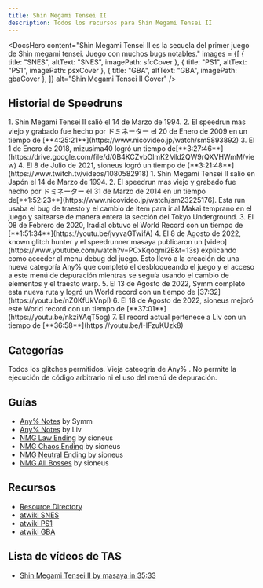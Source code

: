 ```yaml
---
title: Shin Megami Tensei II
description: Todos los recursos para Shin Megami Tensei II
---
```



<DocsHero 
    content="Shin Megami Tensei II es la secuela del primer juego de Shin megami tensei. Juego con muchos bugs notables."
    images = {[
        {
            title: "SNES",
            altText: "SNES",
            imagePath: sfcCover
        },
        {
            title: "PS1",
            altText: "PS1",
            imagePath: psxCover
        },
        {
            title: "GBA",
            altText: "GBA",
            imagePath: gbaCover
        },
    ]}
    alt="Shin Megami Tensei II Cover"
/>

<LinkCard title="Leaderboards" href="https://www.speedrun.com/smt2" description="Ver runs en Speedrun.com"/>

## Historial de Speedruns

<Tabs>
<TabItem label="No Major Glitches - SNES">
<Steps>
1. Shin Megami Tensei II salió el 14 de Marzo de 1994.
2. El speedrun mas viejo y grabado fue hecho por ドミネーター el 20 de Enero de 2009 en un tiempo de [**4:25:21**](https://www.nicovideo.jp/watch/sm5893892)
3. El 1 de Enero de 2018, mizusima40 logró un tiempo de[**3:27:46**](https://drive.google.com/file/d/0B4KCZvbOlmK2Mld2QW9rQXVHWmM/view)
4. El 8 de Julio de 2021, sioneus logró un tiempo de [**3:21:48**](https://www.twitch.tv/videos/1080582918)
</Steps>
</TabItem>

<TabItem label="Any% - SNES">
<Steps>
1. Shin Megami Tensei II salió en Japón el 14 de Marzo de 1994.
2. El speedrun mas viejo y grabado fue hecho por ドミネーター el 31 de Marzo de 2014 en un tiempo de[**1:52:23**](https://www.nicovideo.jp/watch/sm23225176). Esta run usaba el bug de traesto y el cambio de item para ir al Makai temprano en el juego y saltearse de manera entera la sección del Tokyo Underground.
3. El 08 de Febrero de 2020, lradial obtuvo el World Record con un tiempo de [**1:51:34**](https://youtu.be/jvyvaGTwifA)
4. El 8 de Agosto de 2022, known glitch hunter y el speedrunner masaya publicaron un [video](https://www.youtube.com/watch?v=PCxKqoqmi2E&t=13s) explicando como acceder al menu debug del juego. Esto llevó a la creación de una nueva categoría Any% que completó el desbloqueando el juego y el acceso a este menú de depuración mientras se seguía usando el cambio de elementos y el traesto warp.
5. El 13 de Agosto de 2022, Symm completó esta nueva ruta y logró un World record con un tiempo de [37:32](https://youtu.be/nZ0KfUkVnpI)
6. El 18 de Agosto de 2022, sioneus mejoró este World record con un tiempo de [**37:01**](https://youtu.be/nkziYAqT5og)
7. El record actual pertenece a Liv con un tiempo de [**36:58**](https://youtu.be/I-IFzuKUzk8)
</Steps>
</TabItem>
</Tabs>

## Categorías
<CardGrid>
    <Card title="Any%">Todos los glitches permitidos.</Card>
    <Card title="Any%, no ACE">Vieja cateogria de Any% . No permite la ejecución de código arbitrario ni el uso del menú de depuración.</Card>
    <Card title="No Major Glitches"></Card>
    <Card title="Todos los bosses"></Card>
</CardGrid>

## Guías
- [Any% Notes](https://www.speedrun.com//smt2/guides/gq2kv) by Symm
- [Any% Notes](https://docs.google.com/document/d/1T7fuUMkHGcBnn8KTvZihCexb8ZETJztttrSaThR1e3o/edit) by Liv
- [NMG Law Ending](https://sioneus.me/notes/smt2law) by sioneus
- [NMG Chaos Ending](https://sioneus.me/notes/smt2chaos) by sioneus
- [NMG Neutral Ending](https://sioneus.me/notes/smt2neutral) by sioneus
- [NMG All Bosses](https://sioneus.me/notes/smt2bosses) by sioneus

## Recursos
- [Resource Directory](https://drive.google.com/drive/folders/1Gs6uivj5UgV6K-STOxApPajkhkj2Tc3H)
- [atwiki SNES](https://w.atwiki.jp/shinmegamitensei2/pages/8.html)
- [atwiki PS1](https://w.atwiki.jp/shinmegamitensei2/pages/422.html)
- [atwiki GBA](https://w.atwiki.jp/shinmegamitensei2/pages/378.html)

## Lista de vídeos de TAS
- [Shin Megami Tensei II by masaya in 35:33](https://www.youtube.com/watch?v=Pi9C7Ej_1zw)

